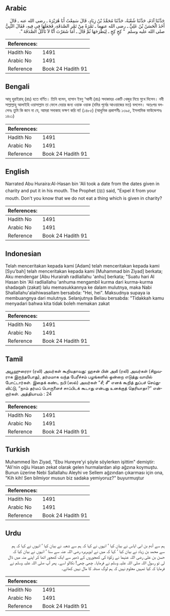 ## Arabic


<div dir="rtl" lang="ar" style={{fontSize:'larger',backgroundColor:'#f8f9fa',padding:20}}>
حَدَّثَنَا آدَمُ، حَدَّثَنَا شُعْبَةُ، حَدَّثَنَا مُحَمَّدُ بْنُ زِيَادٍ، قَالَ سَمِعْتُ أَبَا هُرَيْرَةَ ـ رضى الله عنه ـ قَالَ أَخَذَ الْحَسَنُ بْنُ عَلِيٍّ ـ رضى الله عنهما ـ تَمْرَةً مِنْ تَمْرِ الصَّدَقَةِ، فَجَعَلَهَا فِي فِيهِ، فَقَالَ النَّبِيُّ صلى الله عليه وسلم ‏ "‏ كِخٍ كِخٍ ـ لِيَطْرَحَهَا ثُمَّ قَالَ ـ أَمَا شَعَرْتَ أَنَّا لاَ نَأْكُلُ الصَّدَقَةَ ‏"‏‏.‏
</div>
<div style={{backgroundColor:'#f8f9fa',padding:20, marginBottom: 10}}><table> <thead> <tr> <th>References:</th> <th></th> </tr> </thead> <tbody><tr><td>Hadith No</td><td>1491</td></tr><tr><td>Arabic No</td><td>1491</td></tr><tr><td>Reference</td><td>Book 24 Hadith 91</td></tr></tbody></table></div>

## Bengali


<div dir="ltr" lang="bn" style={{fontSize:'larger',backgroundColor:'#f8f9fa',padding:20}}>
আবূ হুরাইরাহ্ (রাঃ) হতে বর্ণিত। তিনি বলেন, হাসান ইবনু ‘আলী (রাঃ) সদাকাহর একটি খেজুর নিয়ে মুখে দিলেন। নবী সাল্লাল্লাহু আলাইহি ওয়াসাল্লাম তা ফেলে দেয়ার জন্য ওয়াক ওয়াক (বমির পূর্বের আওয়াজের মত) বললেন। অতঃপর বললেনঃ তুমি কি জান না যে, আমরা সদাকাহ ভক্ষণ করি না! (১৪৮৫) (আধুনিক প্রকাশনীঃ ১৩৯৫, ইসলামিক ফাউন্ডেশনঃ ১৪০১)
</div>
<div style={{backgroundColor:'#f8f9fa',padding:20, marginBottom: 10}}><table> <thead> <tr> <th>References:</th> <th></th> </tr> </thead> <tbody><tr><td>Hadith No</td><td>1491</td></tr><tr><td>Arabic No</td><td>1491</td></tr><tr><td>Reference</td><td>Book 24 Hadith 91</td></tr></tbody></table></div>

## English


<div dir="ltr" lang="en" style={{fontSize:'larger',backgroundColor:'#f8f9fa',padding:20}}>
Narrated Abu Huraira:Al-Hasan bin 'Ali took a date from the dates given in charity and put it in his mouth. The Prophet (ﷺ) said, "Expel it from your mouth. Don't you know that we do not eat a thing which is given in charity?
</div>
<div style={{backgroundColor:'#f8f9fa',padding:20, marginBottom: 10}}><table> <thead> <tr> <th>References:</th> <th></th> </tr> </thead> <tbody><tr><td>Hadith No</td><td>1491</td></tr><tr><td>Arabic No</td><td>1491</td></tr><tr><td>Reference</td><td>Book 24 Hadith 91</td></tr></tbody></table></div>

## Indonesian


<div dir="ltr" lang="id" style={{fontSize:'larger',backgroundColor:'#f8f9fa',padding:20}}>
Telah menceritakan kepada kami [Adam] telah menceritakan kepada kami [Syu'bah] telah menceritakan kepada kami [Muhammad bin Ziyad] berkata; Aku mendengar [Abu Hurairah radliallahu 'anhu] berkata; "Suatu hari Al Hasan bin 'Ali radliallahu 'anhuma mengambil kurma dari kurma-kurma shadaqah (zakat) lalu memasukkannya ke dalam mulutnya, maka Nabi Shallallahu'alaihiwasallam bersabda: "Hei, hei". Maksudnya supaya ia membuangnya dari mulutnya. Selanjutnya Beliau bersabda: "Tidakkah kamu menyadari bahwa kita tidak boleh memakan zakat
</div>
<div style={{backgroundColor:'#f8f9fa',padding:20, marginBottom: 10}}><table> <thead> <tr> <th>References:</th> <th></th> </tr> </thead> <tbody><tr><td>Hadith No</td><td>1491</td></tr><tr><td>Arabic No</td><td>1491</td></tr><tr><td>Reference</td><td>Book 24 Hadith 91</td></tr></tbody></table></div>

## Tamil


<div dir="ltr" lang="ta" style={{fontSize:'larger',backgroundColor:'#f8f9fa',padding:20}}>
அபூஹுரைரா (ரலி) அவர்கள் கூறியதாவது: ஹசன் பின் அலீ (ரலி) அவர்கள் (சிறுவராக இருந்தபோது), தர்மமாக வந்த பேரீச்சம் பழங்களில் ஒன்றை எடுத்து வாயில் போட்டார்கள். இதைக் கண்ட நபி (ஸல்) அவர்கள் “சீ; சீ” எனக் கூறித் துப்பச் செய்துவிட்டு, “நாம் தர்மப் பொருளைச் சாப்பிடக் கூடாது என்பது உனக்குத் தெரியாதா?” என்றார்கள். அத்தியாயம் : 24
</div>
<div style={{backgroundColor:'#f8f9fa',padding:20, marginBottom: 10}}><table> <thead> <tr> <th>References:</th> <th></th> </tr> </thead> <tbody><tr><td>Hadith No</td><td>1491</td></tr><tr><td>Arabic No</td><td>1491</td></tr><tr><td>Reference</td><td>Book 24 Hadith 91</td></tr></tbody></table></div>

## Turkish


<div dir="ltr" lang="tr" style={{fontSize:'larger',backgroundColor:'#f8f9fa',padding:20}}>
Muhammed İbn Ziyad, "Ebu Hureyre'yi şöyle söylerken işittim" de­miştir: "Ali'nin oğlu Hasan zekat olarak gelen hurmalardan alıp ağzına koymuştu. Bunun üzerine Nebi Sallallahu Aleyhi ve Sellem ağzından çıkarması için ona, "Kih kih! Sen bilmiyor musun biz sadaka yemiyoruz?" buyurmuştur
</div>
<div style={{backgroundColor:'#f8f9fa',padding:20, marginBottom: 10}}><table> <thead> <tr> <th>References:</th> <th></th> </tr> </thead> <tbody><tr><td>Hadith No</td><td>1491</td></tr><tr><td>Arabic No</td><td>1491</td></tr><tr><td>Reference</td><td>Book 24 Hadith 91</td></tr></tbody></table></div>

## Urdu


<div dir="rtl" lang="ur" style={{fontSize:'larger',backgroundColor:'#f8f9fa',padding:20}}>
ہم سے آدم بن ابی ایاس نے بیان کیا ‘ انہوں نے کہا کہ ہم سے شعبہ نے بیان کیا ‘ انہوں نے کہا کہ ہم سے محمد بن زیاد نے بیان کیا ‘ کہا کہ میں نے ابوہریرہ رضی اللہ عنہ سے سنا ‘ انہوں نے بیان کیا کہ حسن بن علی رضی اللہ عنہما نے زکوٰۃ کی کھجوروں کے ڈھیر سے ایک کھجور اٹھا کر اپنے منہ میں ڈال لی تو رسول اللہ صلی اللہ علیہ وسلم نے فرمایا۔ چھی چھی! نکالو اسے۔ پھر آپ صلی اللہ علیہ وسلم نے فرمایا کہ کیا تمہیں معلوم نہیں کہ ہم لوگ صدقہ کا مال نہیں کھاتے۔
</div>
<div style={{backgroundColor:'#f8f9fa',padding:20, marginBottom: 10}}><table> <thead> <tr> <th>References:</th> <th></th> </tr> </thead> <tbody><tr><td>Hadith No</td><td>1491</td></tr><tr><td>Arabic No</td><td>1491</td></tr><tr><td>Reference</td><td>Book 24 Hadith 91</td></tr></tbody></table></div>